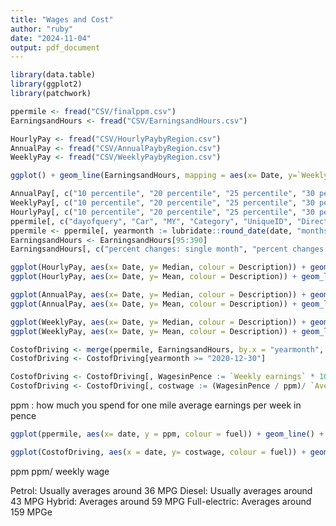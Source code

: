 ```yaml
---
title: "Wages and Cost"
author: "ruby"
date: "2024-11-04"
output: pdf_document
---
```


```r
library(data.table)
library(ggplot2)
library(patchwork)
```

```r
ppermile <- fread("CSV/finalppm.csv")
EarningsandHours <- fread("CSV/EarningsandHours.csv")

HourlyPay <- fread("CSV/HourlyPaybyRegion.csv")
AnnualPay <- fread("CSV/AnnualPaybyRegion.csv")
WeeklyPay <- fread("CSV/WeeklyPaybyRegion.csv")
```

```r
ggplot() + geom_line(EarningsandHours, mapping = aes(x= Date, y=`Weekly earnings`, colour = "red")) + geom_line(EarningsandHours,  mapping = aes(x = Date, y = `Average weekly hours of work:All workers`))+ theme_classic()
```


```r
AnnualPay[, c("10 percentile", "20 percentile", "25 percentile", "30 percentile", "40 percentile", "50 percentile", "60 percentile", "70 percentile", "80 percentile", "90 percentile"):=NULL]
WeeklyPay[, c("10 percentile", "20 percentile", "25 percentile", "30 percentile", "40 percentile", "50 percentile", "60 percentile", "70 percentile", "80 percentile", "90 percentile"):=NULL]
HourlyPay[, c("10 percentile", "20 percentile", "25 percentile", "30 percentile", "40 percentile", "50 percentile", "60 percentile", "70 percentile", "80 percentile", "90 percentile"):=NULL]
ppermile[, c("dayofquery", "Car", "MY", "Category", "UniqueID", "DirectDebitComparison", "DirectDebitComparisonNight"):=NULL]
ppermile <- ppermile[, yearmonth := lubridate::round_date(date, "months")]
EarningsandHours <- EarningsandHours[95:390]
EarningsandHours[, c("percent changes: single month", "percent changes: 3 month average", "EndDate") :=NULL]
```

```r
ggplot(HourlyPay, aes(x= Date, y= Median, colour = Description)) + geom_line() + theme_classic()+ ylab("Median hourly pay (£)")
ggplot(HourlyPay, aes(x= Date, y= Mean, colour = Description)) + geom_line() + theme_classic() + ylab("Mean hourly pay (£)")

ggplot(AnnualPay, aes(x= Date, y= Median, colour = Description)) + geom_line() + theme_classic()+ ylab("Median annual pay (£)")
ggplot(AnnualPay, aes(x= Date, y= Mean, colour = Description)) + geom_line() + theme_classic() + ylab("Mean annual pay (£)")

ggplot(WeeklyPay, aes(x= Date, y= Median, colour = Description)) + geom_line() + theme_classic()+ ylab("Median weekly pay (£)")
ggplot(WeeklyPay, aes(x= Date, y= Mean, colour = Description)) + geom_line() + theme_classic() + ylab("Mean weekly pay (£)")
```


```r
CostofDriving <- merge(ppermile, EarningsandHours, by.x = "yearmonth", by.y="Date", all = TRUE)
CostofDriving <- CostofDriving[yearmonth >= "2020-12-30"]

CostofDriving <- CostofDriving[, WagesinPence := `Weekly earnings` * 100]
CostofDriving <- CostofDriving[, costwage := (WagesinPence / ppm)/ `Average weekly hours of work:All workers` ]
```

ppm : how much you spend for one mile
average earnings per week in pence

```r
ggplot(ppermile, aes(x= date, y = ppm, colour = fuel)) + geom_line() + theme_classic()+ ylim(0, NA) + theme(legend.position = "bottom") + ylab("Pence per mile")

ggplot(CostofDriving, aes(x = date, y= costwage, colour = fuel)) + geom_line() + theme_classic()+ ylim(0, NA)+ theme(legend.position = "bottom") + ylab("Hours worked to drive x miles")
```
ppm 
ppm/ weekly wage 


Petrol: Usually averages around 36 MPG
Diesel: Usually averages around 43 MPG
Hybrid: Averages around 59 MPG
Full-electric: Averages around 159 MPGe